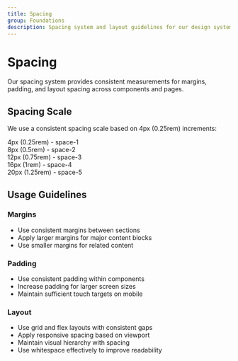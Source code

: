```yaml
---
title: Spacing
group: Foundations
description: Spacing system and layout guidelines for our design system.
---
```


# Spacing

Our spacing system provides consistent measurements for margins, padding, and layout spacing across components and pages.

## Spacing Scale

We use a consistent spacing scale based on 4px (0.25rem) increments:

<div class="space-y-4 my-8">
  <div class="flex items-center gap-4">
    <div class="w-4 h-4 bg-primary-200"></div>
    <span>4px (0.25rem) - space-1</span>
  </div>
  <div class="flex items-center gap-4">
    <div class="w-8 h-8 bg-primary-200"></div>
    <span>8px (0.5rem) - space-2</span>
  </div>
  <div class="flex items-center gap-4">
    <div class="w-12 h-12 bg-primary-200"></div>
    <span>12px (0.75rem) - space-3</span>
  </div>
  <div class="flex items-center gap-4">
    <div class="w-16 h-16 bg-primary-200"></div>
    <span>16px (1rem) - space-4</span>
  </div>
  <div class="flex items-center gap-4">
    <div class="w-20 h-20 bg-primary-200"></div>
    <span>20px (1.25rem) - space-5</span>
  </div>
</div>

## Usage Guidelines

### Margins

- Use consistent margins between sections
- Apply larger margins for major content blocks
- Use smaller margins for related content

### Padding

- Use consistent padding within components
- Increase padding for larger screen sizes
- Maintain sufficient touch targets on mobile

### Layout

- Use grid and flex layouts with consistent gaps
- Apply responsive spacing based on viewport
- Maintain visual hierarchy with spacing
- Use whitespace effectively to improve readability
